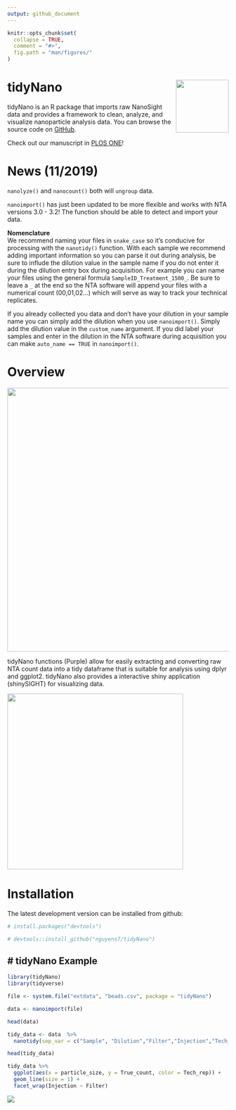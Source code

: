 ```yaml
---
output: github_document
---
```


<!-- README.md is generated from README.Rmd. Please edit that file -->

```r
knitr::opts_chunk$set(
  collapse = TRUE,
  comment = "#>",
  fig.path = "man/figures/"
)
```

# tidyNano <img src="https://raw.githubusercontent.com/nguyens7/tidyNano/master/man/figures/tidyNano.png" align="right" alt="" width="120" />
tidyNano is an R package that imports raw NanoSight data and provides a framework to clean, analyze, and visualize nanoparticle analysis data.  You can browse the source code on [GitHub](https://github.com/nguyens7/tidyNano).


Check out our manuscript in [PLOS ONE](https://journals.plos.org/plosone/article?id=10.1371/journal.pone.0218270)!


# News (11/2019)  
`nanolyze()` and `nanocount()` both will `ungroup` data.

`nanoimport()` has just been updated to be more flexible and works with NTA versions 3.0 - 3.2!  The function should be able to detect and import your data.

**Nomenclature**  
We recommend naming your files in `snake_case` so it's conducive for processing with the `nanotidy()` function.  With each sample we recommend adding important information so you can parse it out during analysis, be sure to influde the dilution value in the sample name if you do not enter it during the dilution entry box during acquisition.  For example you can name your files using the general formula `SampleID_Treatment_1500_`.  Be sure to leave a `_` at the end so the NTA software will append your files with a numerical count (00,01,02...) which will serve as way to track your technical replicates.

If you already collected you data and don't have your dilution in your sample name you can simply add the dilution when you use `nanoimport()`.  Simply add the dilution value in the `custom_name` argument. If you did label your samples and enter in the dilution in the NTA software during acquisition you can make  `auto_name == TRUE`  in `nanoimport()`.

# Overview

<img src="https://raw.githubusercontent.com/nguyens7/tidyNano/master/man/figures/tidyNano_Schema.png" align="center" width = "600"/>

tidyNano functions (Purple) allow for easily extracting and converting raw NTA count data into a tidy dataframe that is suitable for analysis using dplyr and ggplot2. tidyNano also provides a interactive shiny application (shinySIGHT) for visualizing data.

<img src="https://raw.githubusercontent.com/nguyens7/tidyNano/master/man/figures/tidyNano_workflow.png" align="center" width = "400"/>

# Installation

The latest development version can be installed from github:

```r
# install.packages("devtools")

# devtools::install_github("nguyens7/tidyNano")
```

# tidyNano Example
----------------

```r
library(tidyNano)
library(tidyverse)

file <- system.file("extdata", "beads.csv", package = "tidyNano")

data <- nanoimport(file)  

head(data)
```

```r
tidy_data <- data  %>% 
  nanotidy(sep_var = c("Sample", "Dilution","Filter","Injection","Tech_rep"))

head(tidy_data)

```

```r
tidy_data %>% 
  ggplot(aes(x = particle_size, y = True_count, color = Tech_rep)) +
  geom_line(size = 1) +
  facet_wrap(Injection ~ Filter)
```
![](https://raw.githubusercontent.com/nguyens7/tidyNano/master/man/figures/unnamed-chunk-5-1.png)
